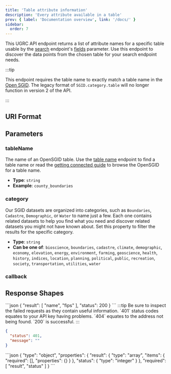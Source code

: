```yaml
---
title: 'Table attribute information'
description: 'Every attribute available in a table'
prev: { label: 'Documentation overview', link: '/docs/' }
sidebar:
  order: 7
---
```



This UGRC API endpoint returns a list of attribute names for a specific table usable by the [search](/docs/v1/endpoints/searching) endpoint's [fields](/docs/v1/endpoints/searching/#fields) parameter. Use this endpoint to discover the data points from the chosen table for your search endpoint needs.

:::tip

This endpoint requires the table name to exactly match a table name in the [Open SGID](https://gis.utah.gov/documentation/sgid/open-sgid). The legacy format of `SGID.category.table` will no longer function in version 2 of the API.

:::

## URI Format

<Uri verb="GET" endpoint="info/fieldnames/{tableName}" />

## Parameters

<Card title="Required path parameters" icon="approve-check">

### tableName

The name of an OpenSGID table. Use the [table name](/docs/v1/endpoints/feature-class-names) endpoint to find a table name or read the [getting connected guide](https://gis.utah.gov/documentation/sgid/open-sgid/) to browse the OpenSGID for a table name.

- **Type**: `string`
- **Example**: `county_boundaries`

</Card>
<Card title="Optional query string parameters" icon="setting">

### category

Our SGID datasets are organized into categories, such as `Boundaries`, `Cadastre`, `Demographic`, or `Water` to name just a few. Each one contains related datasets to help you find what you need and discover related datasets you might not have known about. Set this property to filter the results for the specific category.

- **Type**: `string`
- **Can be one of**: `bioscience`, `boundaries`, `cadastre`, `climate`, `demographic`, `economy`, `elevation`, `energy`, `environment`, `farming`, `geoscience`, `health`, `history`, `indices`, `location`, `planning`, `political`, `public`, `recreation`, `society`, `transportation`, `utilities`, `water`

### callback

<Callback />

</Card>

## Response Shapes

<Tabs>
	<TabItem label="Successful Example">
  ```json
{
    "result": [
       "name",
       "fips"
    ],
    "status": 200
}
```
</TabItem>
	<TabItem label="Error Example">
  :::tip
  Be sure to inspect the failed requests as they contain useful information. `401` status codes equates to your API key having problems. `404` equates to the address not being found. `200` is successful.
  :::

```json
{
  "status": 401,
  "message": ""
}
```

  </TabItem>
  <TabItem label="JSON Schema">
```json
{
  "type": "object",
  "properties": {
    "result": {
      "type": "array",
      "items": {
        "required": [],
        "properties": {}
      }
    },
    "status": {
      "type": "integer"
    }
  },
  "required": [
    "result",
    "status"
  ]
}
```
  </TabItem>
</Tabs>
